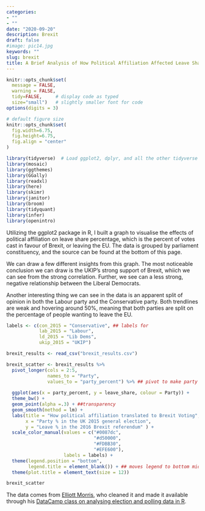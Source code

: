 ```yaml
---
categories:
- ""
- ""
date: "2020-09-20"
description: Brexit
draft: false
#image: pic14.jpg
keywords: ""
slug: brexit
title: A Brief Analysis of How Political Affiliation Affected Leave Share %
---
```


```r
knitr::opts_chunk$set(
  message = FALSE, 
  warning = FALSE, 
  tidy=FALSE,     # display code as typed
  size="small")   # slightly smaller font for code
options(digits = 3)

# default figure size
knitr::opts_chunk$set(
  fig.width=6.75, 
  fig.height=6.75,
  fig.align = "center"
)
```


```r
library(tidyverse)  # Load ggplot2, dplyr, and all the other tidyverse packages
library(mosaic)
library(ggthemes)
library(GGally)
library(readxl)
library(here)
library(skimr)
library(janitor)
library(broom)
library(tidyquant)
library(infer)
library(openintro)

```
Utilizing the ggplot2 package in R, I built a graph to visualise the effects of political affiliation on leave share percentage, which is the percent of votes cast in favour of Brexit, or leaving the EU. The data is grouped by parliament constituency, and the source can be found at the bottom of this page.

We can draw a few different insights from this graph. The most noticeable conclusion we can draw is the UKIP's strong support of Brexit, whiich we can see from the strong correlation. Further, we see can a less strong, negative relationship between the Liberal Democrats.

Another interesting thing we can see in the data is an apparent split of opinion in both the Labour party and the Conservative party. Both trendlines are weak and hovering around 50%, meaning that both parties are split on the percentage of people wanting to leave the EU. 

```r

labels <- c(con_2015 = "Conservative", ## labels for 
            lab_2015 = "Labour", 
            ld_2015 = "Lib Dems", 
            ukip_2015 = "UKIP")

brexit_results <- read_csv("brexit_results.csv")

brexit_scatter <- brexit_results %>% 
  pivot_longer(cols = 2:5, 
               names_to = "Party", 
               values_to = "party_percent") %>% ## pivot to make party and % columns 
  
  ggplot(aes(x = party_percent, y = leave_share, colour = Party)) +
  theme_bw() + 
  geom_point(alpha =.3) + ##transparency 
  geom_smooth(method = lm) +
  labs(title = "How political affiliation translated to Brexit Voting", 
       x = "Party % in the UK 2015 general election", 
       y = "Leave % in the 2016 Brexit referendum" ) + 
  scale_color_manual(values = c("#0087dc", 
                                "#d50000", 
                                "#FDBB30", 
                                "#EFE600"), 
                     labels = labels) + 
  theme(legend.position = "bottom", 
        legend.title = element_blank()) + ## moves legend to bottom middle 
  theme(plot.title = element_text(size = 12)) 

brexit_scatter

```

The data comes from [Elliott Morris](https://www.thecrosstab.com/), who cleaned it and made it available through his [DataCamp class on analysing election and polling data in R](https://www.datacamp.com/courses/analyzing-election-and-polling-data-in-r).

